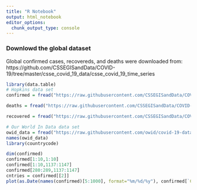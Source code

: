 ```yaml
---
title: "R Notebook"
output: html_notebook
editor_options: 
  chunk_output_type: console
---
```



### Downlowd the global dataset 
Global confirmed cases, recovereds, and deaths were downloaded from:
https://github.com/CSSEGISandData/COVID-19/tree/master/csse_covid_19_data/csse_covid_19_time_series
```r
library(data.table)
# Hopkins data set
confirmed = fread("https://raw.githubusercontent.com/CSSEGISandData/COVID-19/master/csse_covid_19_data/csse_covid_19_time_series/time_series_covid19_confirmed_global.csv")

deaths = fread("https://raw.githubusercontent.com/CSSEGISandData/COVID-19/master/csse_covid_19_data/csse_covid_19_time_series/time_series_covid19_deaths_global.csv")

recovered = fread("https://raw.githubusercontent.com/CSSEGISandData/COVID-19/master/csse_covid_19_data/csse_covid_19_time_series/time_series_covid19_recovered_global.csv")

# Our World In Data data set
owid_data = fread("https://raw.githubusercontent.com/owid/covid-19-data/37c02e9cc2501d8bd1891215b16b93ca202d187c/public/data/owid-covid-data.csv")
names(owid_data)
library(countrycode)
```

```r
dim(confirmed)
confirmed[1:10,1:10]
confirmed[1:10,1137:1147]
confirmed[280:289,1137:1147]
cntries = confirmed[[2]]
plot(as.Date(names(confirmed)[5:1000], format="%m/%d/%y"), confirmed[`Country/Region` =="Korea, South", 5:1000], type='l')
```

